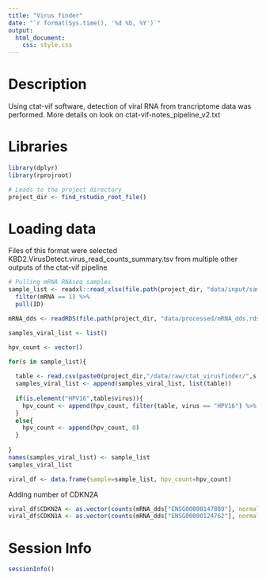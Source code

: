 ```yaml
---
title: "Virus finder"
date: "`r format(Sys.time(), '%d %b, %Y')`"
output:
  html_document:
    css: style.css
---
```


# Description
Using ctat-vif software, detection of viral RNA from trancriptome data was performed.
More details on look on ctat-vif-notes_pipeline_v2.txt


# Libraries
```r
library(dplyr)
library(rprojroot)

# Leads to the project directory
project_dir <- find_rstudio_root_file()
```

# Loading data
Files of this format were selected KBD2.VirusDetect.virus_read_counts_summary.tsv from multiple other outputs of the ctat-vif pipeline
```r
# Pulling mRNA RNAseq samples
sample_list <- readxl::read_xlsx(file.path(project_dir, "data/input/samples.xlsx")) %>%
  filter(mRNA == 1) %>%
  pull(ID)

mRNA_dds <- readRDS(file.path(project_dir, "data/processed/mRNA_dds.rds"))

```


```r
samples_viral_list <- list()

hpv_count <- vector()

for(s in sample_list){
  
  table <- read.csv(paste0(project_dir,"/data/raw/ctat_virusfinder/",s,".VirusDetect.virus_read_counts_summary.tsv"), header = TRUE, sep = "\t")
  samples_viral_list <- append(samples_viral_list, list(table))
  
  if(is.element("HPV16",table$virus)){
    hpv_count <- append(hpv_count, filter(table, virus == "HPV16") %>% pull(mapped))
  }
  else{
    hpv_count <- append(hpv_count, 0)
  }
  
}
names(samples_viral_list) <- sample_list
samples_viral_list

viral_df <- data.frame(sample=sample_list, hpv_count=hpv_count)
```

Adding number of CDKN2A
```r
viral_df$CDKN2A <- as.vector(counts(mRNA_dds["ENSG00000147889"], normalized = TRUE))
viral_df$CDKN1A <- as.vector(counts(mRNA_dds["ENSG00000124762"], normalized = TRUE))
```


# Session Info
```r
sessionInfo()
```
